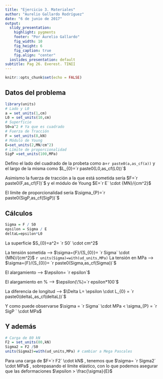 ```yaml
---
title: "Ejercicio 3. Materiales"
author: "Aurelio Gallardo Rodríguez"
date: "6 de junio de 2017"
output:
  slidy_presentation:
    highlight: pygments
    footer: "Por Aurelio Gallardo"
    fig_width: 10
    fig_height: 6
    fig_caption: true
    fig.align: "center"
  ioslides_presentation: default
subtitle: Pag 26. Everest. TINII
---
```


```r
knitr::opts_chunk$set(echo = FALSE)
```

## Datos del problema

```r
library(units)
# Lado y L0
a = set_units(1,cm)
L0 = set_units(10,cm)
# Superficie
S0=a^2 # Ya que es cuadrado
# Fuerza de Tracción
F = set_units(8,kN)
# Módulo de Young
E=set_units(2,MN/cm^2)
# Límite de proporcionalidad
SigP =set_units(100,MPa)
```
<p style="text-align: justify;">
Defino el lado del cuadrado de la probeta como a=`r paste0(a,as_cf(a))` y el largo de la misma como $L_{0}=`r paste0(L0,as_cf(L0))`$

Asimismo la fuerza de tracción a la que está sometida sería  $F=`r paste0(F,as_cf(F))`$ y el módulo de Young  $E=`r E` \cdot {MN}/{cm^2}$

El límite de proporcionalidad sería $\sigma_{P}=`r paste0(SigP,as_cf(SigP))`$

</p>

## Cálculos

```r
Sigma = F / S0
epsilon = Sigma / E
deltaL=epsilon*L0
```
<p style="text-align: justify;">
La superficie $S_{0}=a^2= `r S0` \cdot cm^2$

La tensión sometida -->  $\sigma={F}/{S_{0}}= `r Sigma` \cdot {MN}/{cm^2}$
`r units(Sigma)=with(ud_units,MPa)`
La tensión en MPa --> $\sigma={F}/{S_{0}}= `r paste0(Sigma,as_cf(Sigma))`$

El alargamiento --> $\epsilon= `r epsilon`$

El alargamiento en % --> $\epsilon(\%)=`r epsilon*100`$

La diferencia de longitud --> $\Delta L= \epsilon \cdot L_{0} = `r paste0(deltaL,as_cf(deltaL))`$

Y como puede observarse $\sigma = `r Sigma` \cdot MPa < \sigma_{P} = `r SigP ` \cdot MPa$ 

</p>

## Y además 

``` r
# Carga de 80 kN
F2 = set_units(80,kN)
Sigma2 = F2 /S0
units(Sigma2)=with(ud_units,MPa) # cambiar a Mega Pascales
```

<p style="text-align: justify;">
Para una carga de $F=`r F2` \cdot kN$ , tenemos que $\sigma= `r Sigma2`  \cdot MPa$ , sobrepasando el límite elástico, con lo que podemos asegurar que las deformaciones $\epsilon > \frac{\sigma}{E}$

</p>